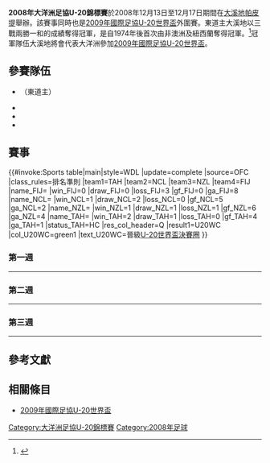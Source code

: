{{Infobox International Football Competition
| year = 2008
| other_titles = Championnat d'Océanie de football des moins de 20 ans 2008 
| image =
| caption =
| country = 大溪地
| dates = 12月13日–12月17日
| num_teams = 4
| confederations = 1
| venues = 3
| cities = 1
| champion_other = {{fbu|20|TAH|name=大溪地}}
| count = 1
| second_other = {{fbu|20|NCL}}
| third_other = {{fbu|20|NZL}}
| fourth_other = {{fbu|20|FIJ}}
| matches = 6
| goals = 15
| attendance =
| top_scorer = {{flagicon|NZL}} [[Greg_Draper|Greg Draper]]<br>{{flagicon|NZL}} [[哥斯達·巴巴路西斯|哥斯達·巴巴路西斯]]<br>{{flagicon|New Caledonia|french}} Jean Wahnyamalla<br>{{flagicon|New Caledonia|french}} Alan Hnautra<br>(2球)
| player =
| prevseason = [[2007年大洋洲足協U-20錦標賽|2007年]]
| nextseason = [[2011年大洋洲足協U-20錦標賽|2011年]]
}}
'''2008年大洋洲足協U-20錦標賽'''於2008年12月13日至12月17日期間在[[大溪地|大溪地]][[帕皮提|帕皮提]]舉辦。該賽事同時也是[[2009年國際足協U-20世界盃|2009年國際足協U-20世界盃]]外圍賽。東道主大溪地以三戰兩勝一和的成績奪得冠軍，是自1974年後首次由非澳洲及紐西蘭奪得冠軍。<ref>{{cite news|url=http://www.nzsoccer.com/plugins/newsfeed.cgi?rm=content&plugin_data_id=26124 |archive-url=https://web.archive.org/web/20081222041046/http://www.nzsoccer.com/plugins/newsfeed.cgi?rm=content&plugin_data_id=26124 |url-status = dead|archive-date=22 December 2008 |title=Junior All Whites miss U-20 World Cup |accessdate=18 December 2008 }}</ref>冠軍隊伍大溪地將會代表大洋洲參加[[2009年國際足協U-20世界盃|2009年國際足協U-20世界盃]]。

==參賽隊伍==
*{{fbu|20|TAH|name=大溪地}} （東道主）
*{{fbu|20|FIJ}}
*{{fbu|20|NCL}}
*{{fbu|20|NZL}}

== 賽事 ==
{{#invoke:Sports table|main|style=WDL
|update=complete
|source=OFC
|class_rules=排名準則
|team1=TAH |team2=NCL |team3=NZL |team4=FIJ
|name_FIJ={{fbu|17|FIJ}} |win_FIJ=0 |draw_FIJ=0 |loss_FIJ=3 |gf_FIJ=0 |ga_FIJ=8
|name_NCL={{fbu|17|NCL}} |win_NCL=1 |draw_NCL=2 |loss_NCL=0 |gf_NCL=5 |ga_NCL=2
|name_NZL={{fbu|17|NZL}} |win_NZL=1 |draw_NZL=1 |loss_NZL=1 |gf_NZL=6 |ga_NZL=4
|name_TAH={{fbu|17|TAH|name=大溪地}} |win_TAH=2 |draw_TAH=1 |loss_TAH=0 |gf_TAH=4 |ga_TAH=1 |status_TAH=HC
|res_col_header=Q
|result1=U20WC
|col_U20WC=green1 |text_U20WC=晉級[[2009年國際足協U-20世界盃|U-20世界盃決賽圈]]
}}

=== 第一週 ===
{{football box
|date = 2008年12月13日
|time = 16:00
|timezone = UTC-10
|team1 = {{fbu-rt|20|NZL}}
|score = 3–0
|report = https://web.archive.org/web/20090915085749/http://www.nzsoccer.com/plugins/newsfeed.cgi?rm=content&plugin_data_id=26081
|team2 = {{fbu|20|FIJ}}
|goals1 = [[哥斯達·巴巴路西斯|巴巴路西斯]] {{goal|58}}<br/> [[Adam_McGeorge|McGeorge]] {{goal|64}}<br/> [[Greg_Draper|Draper]] {{goal|87}}
|goals2 =
|yellowcard1 = 0
|yellowcard2 = 0
|redcard1 = 0
|redcard2 = 0
|totalcard1 = 0
|totalcard2 = 0
|stadium = Stade Paea, [[帕皮提|帕皮提]]
|attendance =
|referee =
}}
----
{{football box
|date = 2008年12月13日
|time = 18:30
|timezone = UTC-10
|team1 = {{fbu-rt|20|TAH|name=大溪地}}
|score = 0–0
|report = 報告
|team2 = {{fbu|20|NCL}}
|goals1 =
|goals2 =
|yellowcard1 = 0
|yellowcard2 = 0
|redcard1 = 0
|redcard2 = 0
|totalcard1 = 0
|totalcard2 = 0
|stadium = Stade Paea, [[帕皮提|帕皮提]]
|Referee =
}}

=== 第二週 ===
{{football box
|date = 2008年12月15日
|time = 16:00
|timezone = UTC-10
|team1 = {{fbu-rt|20|NCL}}
|score = 3–0
|report =[http://www.sportingpulse.com/assoc_page.cgi?c=0-996-0-0-0&sID=12633&articleID=7683024&news_task=DETAIL 報告]
|team2 = {{fbu|20|FIJ}}
|goals1 = [[Alan_Hnautra|Hnautra]] {{goal|3}}<br/> [[Jean_Wahnyamalla|Wahnyamalla]] {{goal|22||34}}
|goals2 =
|yellowcard1 = 0
|yellowcard2 = 0
|redcard1 = 0
|redcard2 = 0
|totalcard1 = 0
|totalcard2 = 0
|stadium = Stade Mahina, [[帕皮提|帕皮提]]
|attendance =
|referee = [[Lencie_Fred|Lencie Fred]] ([[瓦努阿圖足球協會|瓦努阿圖]])
}}
----
{{football box
|date = 2008年12月15日
|time = 18:30
|timezone = UTC-10
|team1 = {{fbu-rt|20|NZL}}
|score = 1–2
|report =https://web.archive.org/web/20090915085612/http://www.nzsoccer.com/plugins/newsfeed.cgi?rm=content&plugin_data_id=26109
|team2 = {{fbu|20|TAH|name=大溪地}}
|goals1 = [[哥斯達·巴巴路西斯|巴巴路西斯]] {{goal|23}}
|goals2 = [[Garry_Rochette|Rochette]] {{goal|66}}<br/> [[Ariihau_Teriitau|Teriitau]] {{goal|89}}
|yellowcard1 = 0
|yellowcard2 = 0
|redcard1 = 1
|redcard2 = 0
|totalcard1 = 1
|totalcard2 = 0
|stadium = Stade Mahina, [[帕皮提|帕皮提]]
|attendance =
|referee = Varman Rakesh ([[斐濟足球協會|斐濟]])
}}

=== 第三週 ===
{{football box
|date = 2008年12月17日
|time = 16:00
|timezone = UTC-10
|team1 = {{fbu-rt|20|NCL}}
|score = 2–2
|report =https://web.archive.org/web/20081222041046/http://www.nzsoccer.com/plugins/newsfeed.cgi?rm=content&plugin_data_id=26124
|team2 = {{fbu|20|NZL}}
|goals1 = [[Alan_Hnautra|Hnautra]] {{goal|15}}<br/> [[Roy_Kayara|Kayara]] {{goal|32}}
|goals2 = [[Greg_Draper|Draper]] {{goal|28}}<br/> [[Jonathan_Raj|Raj]] {{goal|73}}
|yellowcard1 = 0
|yellowcard2 = 0
|redcard1 = 0
|redcard2 = 0
|totalcard1 = 0
|totalcard2 = 0
|stadium = Stade Puurai, [[帕皮提|帕皮提]]
|referee =Jacques Averii ([[大溪地足球總會|大溪地]])
}}
----
{{football box
|date = 2008年12月17日
|time = 18:30
|timezone = UTC-10
|team1 = {{fbu-rt|20|TAH|name=大溪地}}
|score = 2–0
|report = 報告
|team2 = {{fbu|20|FIJ}}
|goals1 = [[Alvin_Tehau|Tehau]] {{goal|10}}<br/> [[Hiva_Kamoise|Kamoise]] {{goal|54}}
|goals2 =
|yellowcard1 = 0
|yellowcard2 = 0
|redcard1 = 0
|redcard2 = 0
|totalcard1 = 0
|totalcard2 = 0
|stadium = Stade Puurai, [[帕皮提|帕皮提]]
}}

{{Winners|fbu|20|2008年大洋洲足協U-20錦標賽|TAH|name=大溪地|2}}

==參考文獻==
{{Reflist}}

== 相關條目 ==
*[[2009年國際足協U-20世界盃|2009年國際足協U-20世界盃]]

{{大洋洲足協U-19錦標賽}}

[[Category:大洋洲足協U-20錦標賽|Category:大洋洲足協U-20錦標賽]]
[[Category:2008年足球|Category:2008年足球]]